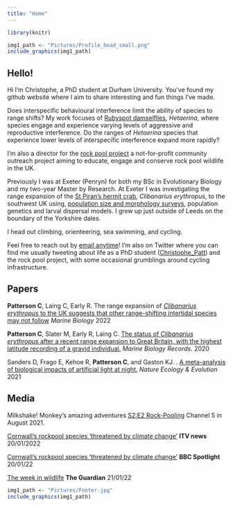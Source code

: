 ```yaml
---
title: "Home"
---
```

```r
library(knitr)
```

```r
img1_path <- "Pictures/Profile_head_small.png"
include_graphics(img1_path)
```

## Hello!

Hi I'm Christophe, a PhD student at Durham University. You've found my github website where I aim to share interesting and fun things I've made.

Does interspecific behavioural interference limit the ability of species to range shifts? My work focuses of [Rubyspot damselflies](https://www.inaturalist.org/projects/smoky-rubyspots), *Hetaerina*, where species engage and experience varying levels of aggressive and reproductive interference. Do the ranges of *Hetaerina* species that experience lower levels of interspecific interference expand more rapidly?

I'm also a director for the [rock pool project](https://www.therockpoolproject.co.uk/) a not-for-profit community outreach project aiming to educate, engage and conserve rock pool wildlife in the UK. 

Previously I was at Exeter (Penryn) for both my BSc in Evolutionary Biology and my two-year Master by Research. At Exeter I was investigating the range expansion of the [St Piran’s hermit crab](https://www.therockpoolproject.co.uk/st-pirans-hermit-crab/), *Clibanarius erythropus*, to the southwest UK using, [population size and morphology surveys](https://mbr.biomedcentral.com/articles/10.1186/s41200-020-00186-1), population genetics and larval dispersal models. I grew up just outside of Leeds on the boundary of the Yorkshire dales.

I head out climbing, orienteering, sea swimming, and cycling.

Feel free to reach out by [email anytime](http://www.conservationecology.org/christophe-patterson.html)! I'm also on Twitter where you can find me usually tweeting about life as a PhD student ([Christophe_Patt ](https://twitter.com/Christophe_Patt)) and the rock pool project, with some occasional grumblings around cycling infrastructure.

## Papers

**Patterson C**, Laing C, Early R. The range expansion of [*Clibanarius erythropus* to the UK suggests that other range-shifting intertidal species may not follow](http://dx.doi.org/10.1007/s00227-021-04008-5) *Marine Biology* 2022

**Patterson C**, Slater M, Early R, Laing C. [The status of *Clibanarius erythropus* after a recent range expansion to Great Britain, with the highest latitude recording of a gravid individual.](https://mbr.biomedcentral.com/articles/10.1186/s41200-020-00186-1) *Marine Biology Records.* 2020

Sanders D, Frago E, Kehoe R, **Patterson C**, and Gaston KJ. . [A meta-analysis of biological impacts of artificial light at night.](https://www.nature.com/articles/s41559-020-01322-x) *Nature Ecology & Evolution* 2021

## Media

Milkshake! Monkey’s amazing adventures [S2:E2 Rock-Pooling](https://www.my5.tv/milkshake-monkey-s-amazing-adventures/season-2/rock-pooling) Channel 5 in August 2021.

[Cornwall's rockpool species 'threatened by climate change'](https://www.itv.com/news/westcountry/2022-01-20/cornwalls-rockpool-species-threatened-by-climate-change) **ITV news** 20/01/2022

[Cornwall's rockpool species 'threatened by climate change'](https://www.bbc.co.uk/news/uk-england-cornwall-60055099) **BBC Spotlight** 20/01/22

[The week in wildlife](https://www.theguardian.com/environment/gallery/2022/jan/21/the-week-in-wildlife-in-pictures#img-21) **The Guardian** 21/01/22

```r
img1_path <- "Pictures/Footer.jpg"
include_graphics(img1_path)
```
